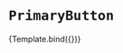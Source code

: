 

<Meta title="Button/Primary" component={PrimaryButton} />


# `PrimaryButton`

<!-- TODO: variants are not rendering -->

<Canvas>
  <Story
    name="default"
    args={{
      label: 'Connect a wallet',
      textColor: 'textPrimary',
      bg: 'accentAction',
    }}>
    {Template.bind({})}
  </Story>
</Canvas>

<ArgsTable story="default" />
